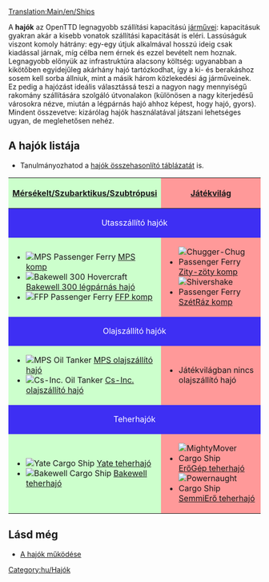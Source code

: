 [[Translation:Main/en/Ships]]{{en/-}}{{hu/Tartalomjegyzék}}

A '''hajók''' az OpenTTD legnagyobb szállítási kapacitású [[Main/hu/Járművek|járművei]]: kapacitásuk gyakran akár a kisebb vonatok szállítási kapacitását is eléri. Lassúságuk viszont komoly hátrány: egy-egy útjuk alkalmával hosszú ideig csak kiadással járnak, míg célba nem érnek és ezzel bevételt nem hoznak. Legnagyobb előnyük az infrastruktúra alacsony költség: ugyanabban a kikötőben egyidejűleg akárhány hajó tartózkodhat, így a ki- és berakáshoz sosem kell sorba állniuk, mint a másik három közlekedési ág járműveinek. Ez pedig a hajózást ideális választássá teszi a nagyon nagy mennyiségű rakomány szállítására szolgáló útvonalakon (különösen a nagy kiterjedésű városokra nézve, miután a légpárnás hajó ahhoz képest, hogy hajó, gyors). Mindent összevetve: kizárólag hajók használatával játszani lehetséges ugyan, de meglehetősen nehéz.

==A hajók listája==
* Tanulmányozhatod a [[Main/hu/Hajók összehasonlító táblázata|hajók összehasonlító táblázatát]] is.

{|border="1" cellspacing="2" cellpadding="3" rules="all" style="margin:1em 1em 1em 0; border:solid 1px #AAAAAA;"
!width="50%" style="background: #ccffcc" | [[Main/hu/Éghajlatok|Mérsékelt/Szubarktikus/Szubtrópusi]]
!width="50%" style="background: #ff9999" | [[Main/en/Éghajlatok/Hu#Játékvilág|Játékvilág]]
|-
! colspan="2" style="background: #3e2ff3; color:white" align="center" | Utasszállító hajók
|-
| style="background: #ccffcc" |
*[[File:en/Ferry.png|MPS Passenger Ferry]] [[Main/hu/MPS komp|MPS komp]]
*[[File:en/Hovercraft.png|Bakewell 300 Hovercraft]] [[Main/hu/Bakewell 300 légpárnás hajó|Bakewell 300 légpárnás hajó]]
*[[File:en/Ferry.png|FFP Passenger Ferry]] [[Main/hu/FFP komp|FFP komp]]
| style="background: #ff9999" |
*[[File:en/Toylandpassengership.png|Chugger-Chug Passenger Ferry]] [[Main/hu/Zity-zöty komp|Zity-zöty komp]]
*[[File:en/Toylandpassengership.png|Shivershake Passenger Ferry]] [[Main/hu/SzétRáz komp|SzétRáz komp]]
|-
! colspan="2" style="background: #3e2ff3; color:white" align="center" | Olajszállító hajók
|-
| style="background: #ccffcc" |
*[[File:en/OilTanker.png|MPS Oil Tanker]] [[Main/hu/MPS olajszállító hajó|MPS olajszállító hajó]]
*[[File:en/OilTanker.png|Cs-Inc. Oil Tanker]] [[Main/hu/Cs-Inc. olajszállító hajó|Cs-Inc. olajszállító hajó]]
| style="background: #ff9999" |
* Játékvilágban nincs olajszállító hajó
|-
! colspan="2" style="background: #3e2ff3; color:white" align="center" | Teherhajók
|-
| style="background: #ccffcc" |
*[[File:en/CargoShip.png|Yate Cargo Ship]] [[Main/hu/Yate teherhajó|Yate teherhajó]]
*[[File:en/CargoShip.png|Bakewell Cargo Ship]] [[Main/hu/Bakewell teherhajó|Bakewell teherhajó]]
| style="background: #ff9999" |
*[[File:en/Toylandcargoship.png|MightyMover Cargo Ship]] [[Main/hu/ErőGép teherhajó|ErőGép teherhajó]]
*[[File:en/Toylandcargoship.png|Powernaught Cargo Ship]] [[Main/hu/SemmiErő teherhajó|SemmiErő teherhajó]]
|}

==Lásd még==
*[[Main/en/Víziutak létesítése/Hu#A hajók működése|A hajók működése]]


[[Category:hu/Hajók]]